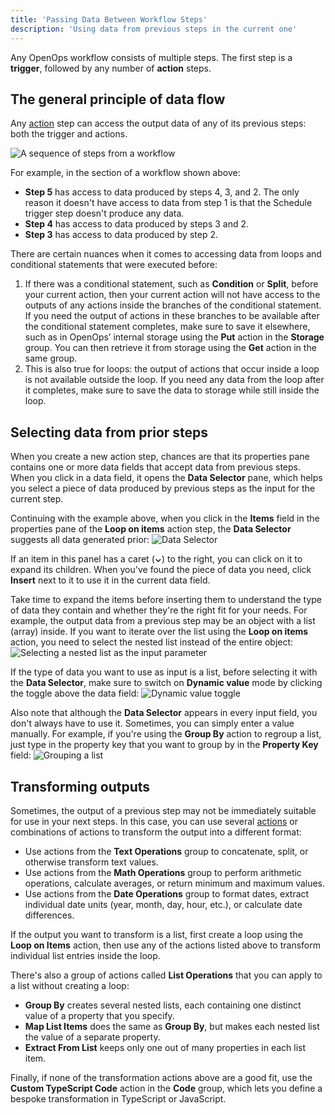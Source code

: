 ```yaml
---
title: 'Passing Data Between Workflow Steps'
description: 'Using data from previous steps in the current one'
---
```


Any OpenOps workflow consists of multiple steps. The first step is a **trigger**, followed by any number of **action** steps.

## The general principle of data flow

Any [action](/workflow-management/actions/) step can access the output data of any of its previous steps: both the trigger and actions.

![A sequence of steps from a workflow](/images/parameters-example.png)

For example, in the section of a workflow shown above:
* **Step 5** has access to data produced by steps 4, 3, and 2. The only reason it doesn't have access to data from step 1 is that the Schedule trigger step doesn't produce any data.
* **Step 4** has access to data produced by steps 3 and 2.
* **Step 3** has access to data produced by step 2.

There are certain nuances when it comes to accessing data from loops and conditional statements that were executed before:
1. If there was a conditional statement, such as **Condition** or **Split**, before your current action, then your current action will not have access to the outputs of any actions inside the branches of the conditional statement. If you need the output of actions in these branches to be available after the conditional statement completes, make sure to save it elsewhere, such as in OpenOps’ internal storage using the **Put** action in the **Storage** group. You can then retrieve it from storage using the **Get** action in the same group.
2. This is also true for loops: the output of actions that occur inside a loop is not available outside the loop. If you need any data from the loop after it completes, make sure to save the data to storage while still inside the loop.

## Selecting data from prior steps

When you create a new action step, chances are that its properties pane contains one or more data fields that accept data from previous steps. When you click in a data field, it opens the **Data Selector** pane, which helps you select a piece of data produced by previous steps as the input for the current step.

Continuing with the example above, when you click in the **Items** field in the properties pane of the **Loop on items** action step, the **Data Selector** suggests all data generated prior:
![Data Selector](/images/parameters-data-selector.png)

If an item in this panel has a caret (**⌄**) to the right, you can click on it to expand its children. When you've found the piece of data you need, click **Insert** next to it to use it in the current data field.

Take time to expand the items before inserting them to understand the type of data they contain and whether they're the right fit for your needs. For example, the output data from a previous step may be an object with a list (array) inside. If you want to iterate over the list using the **Loop on items** action, you need to select the nested list instead of the entire object:
![Selecting a nested list as the input parameter](/images/parameters-nested-array.png)

If the type of data you want to use as input is a list, before selecting it with the **Data Selector**, make sure to switch on **Dynamic value** mode by clicking the toggle above the data field:
![Dynamic value toggle](/images/parameters-dynamic-value.png)

Also note that although the **Data Selector** appears in every input field, you don't always have to use it. Sometimes, you can simply enter a value manually. For example, if you're using the **Group By** action to regroup a list, just type in the property key that you want to group by in the **Property Key** field:
![Grouping a list](/images/parameters-group-by.png)

## Transforming outputs

Sometimes, the output of a previous step may not be immediately suitable for use in your next steps. In this case, you can use several [actions](/workflow-management/actions/) or combinations of actions to transform the output into a different format:
* Use actions from the **Text Operations** group to concatenate, split, or otherwise transform text values.
* Use actions from the **Math Operations** group to perform arithmetic operations, calculate averages, or return minimum and maximum values.
* Use actions from the **Date Operations** group to format dates, extract individual date units (year, month, day, hour, etc.), or calculate date differences.

If the output you want to transform is a list, first create a loop using the **Loop on Items** action, then use any of the actions listed above to transform individual list entries inside the loop.

There's also a group of actions called **List Operations** that you can apply to a list without creating a loop:
* **Group By** creates several nested lists, each containing one distinct value of a property that you specify.
* **Map List Items** does the same as **Group By**, but makes each nested list the value of a separate property.
* **Extract From List** keeps only one out of many properties in each list item.

Finally, if none of the transformation actions above are a good fit, use the **Custom TypeScript Code** action in the **Code** group, which lets you define a bespoke transformation in TypeScript or JavaScript.
